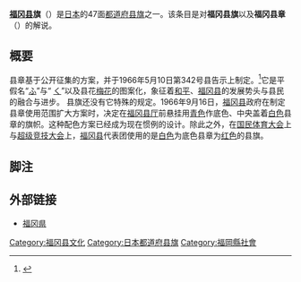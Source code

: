 {{refimprove|time=2013-03-31T16:00:45+00:00}}
{{National flag infobox
|Name = 福冈县旗
|Article =
|Image =Flag of Fukuoka Prefecture.svg
|Use = 110000
|Symbol =
|Proportion = 2:3
|Adoption = 1966年5月10日（县章）
|Design = |Diminutive =
}}
'''[[福冈县|福冈县]]旗'''（{{jpn|j=福岡県旗|hg=ふくおかけんき|rm=Fukuoka ken ki|f=}}）是[[日本|日本]]的47面[[日本都道府县旗帜|都道府县旗]]之一。该条目是对'''福冈县旗'''以及'''福冈县章'''（{{jpn|j=福岡県章|hg=ふくおかけんしょう|rm=|f=}}）的解说。

== 概要 ==
县章基于公开征集的方案，并于1966年5月10日第342号县告示上制定。<ref>{{cite web|url =http://www1.g-reiki.net/reiki220/Li05_Hon_Dsp.exe?PAGE=1&UTDIR=D:\EFServ2\ss000163AF\H00000001&SYSID=5572&FNM=q0010128042004141.html|title =福岡県章|date =|language =ja|publisher =福冈県|accessdate =}}{{dead link|date=2018年4月 |bot=InternetArchiveBot |fix-attempted=yes }}</ref>它是平假名“[[ふ|ふ]]”与“ [[く|く]]”以及县花[[梅花|梅花]]的图案化，象征着[[和平|和平]]、[[福冈县|福冈县]]的发展势头与县民的融合与进步。
县旗还没有它特殊的规定。1966年9月16日，[[福冈县|福冈县]]政府在制定县章使用范围扩大方案时，决定在[[福冈县厅|福冈县厅]]前悬挂用[[青色|青色]]作底色、中央盖着[[白色|白色]]县章的旗帜。这种配色方案已经成为现在惯例的设计。除此之外，在[[国民体育大会|国民体育大会]]上与[[超级竞技大会|超级竞技大会]]上，[[福冈县|福冈县]]代表团使用的是[[白色|白色]]为底色县章为[[红色|红色]]的县旗。
==脚注==
{{Reflist}}

== 外部链接 ==
* [http://www.pref.fukuoka.lg.jp/ 福冈県] {{Wayback|url=http://www.pref.fukuoka.lg.jp/ |date=20210421184107 }}
{{日本都道府县旗}}

[[Category:福冈县文化|Category:福冈县文化]]
[[Category:日本都道府县旗|Category:日本都道府县旗]]
[[Category:福岡縣社會|Category:福岡縣社會]]